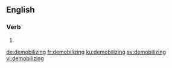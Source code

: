 ==English==

===Verb===
{{head|en|present participle}}

# {{present participle of|demobilize|lang=en|nocat=1}}

[[de:demobilizing]]
[[fr:demobilizing]]
[[ku:demobilizing]]
[[sv:demobilizing]]
[[vi:demobilizing]]